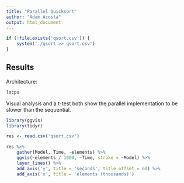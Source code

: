 ```yaml
---
title: "Parallel Quicksort"
author: "Adam Acosta"
output: html_document
---
```


```r
if (!file.exists('qsort.csv')) {
    system('./qsort >> qsort.csv')
}
```

## Results

Architecture:

```bash
lscpu
```

Visual analysis and a t-test both show the parallel implementation to be 
slower than the sequential.

```r
library(ggvis)
library(tidyr)

res <- read.csv('qsort.csv')

res %>%
    gather(Model, Time, -elements) %>%
    ggvis(~elements / 1000, ~Time, stroke = ~Model) %>%
    layer_lines() %>%
    add_axis('y', title = 'seconds', title_offset = 60) %>%
    add_axis('x', title = 'elements (thousands)')
```
